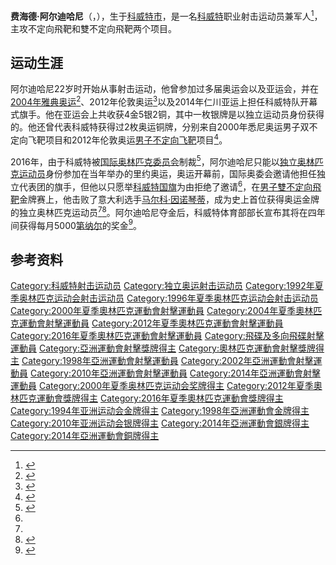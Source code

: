 {{NoteTA|G1=Sports}}
{{Infobox sportsperson
| name             = 费海德·阿尔迪哈尼
| image            = 
| image_size       = 
| caption          = 
| birth_name       = 
| nationality      = {{KUW}}
| residence        = 
| birth_date       = {{birth date and age|1966|10|11}}
| birth_place      = {{KUW}}[[科威特市|科威特市]]
| height           = {{height|m=1.8}}
| weight           = {{convert|100|kg|lb|abbr=on}}
| country          = {{KUW}}
| sport            = 射击
| event            = 不定向飛靶、雙不定向飛靶
| turnedpro        = 
| coach            = Mirko Cince
| worlds           = 
| regionals        = 
| nationals        = 
| highestranking   = 
| pb               = 
| headercolor      = lightsteelblue
| medaltemplates   = 
{{MedalSport|男子射击}}
{{MedalCountry|{{flagdeco|IOC}} 独立运动员}}
{{MedalCompetition | [[奥林匹克运动会|奥林匹克运动会]] }}
{{MedalGold | [[2016年夏季奥林匹克运动会|2016 里约热内卢]] | [[2016年夏季奥林匹克运动会射击比赛|雙不定向飛靶]] }}
{{MedalCompetition | [[亚洲运动会|亚洲运动会]] }}
{{MedalSilver | [[2010年亚洲运动会|2010 广州]] | [[2010年亚洲运动会射击比赛|團體雙不定向飛靶]] }}
{{MedalCountry|{{KUW}}}}
{{MedalCompetition | [[奥林匹克运动会|奥林匹克运动会]] }}
{{MedalBronze | [[2000年夏季奥林匹克运动会|2000 悉尼]] | [[2000年夏季奥林匹克运动会射击比赛|雙不定向飛靶]] }}
{{MedalBronze | [[2012年夏季奥林匹克运动会|2012 伦敦]] | [[2012年夏季奥林匹克运动会射击比赛|不定向飛靶]] }}
{{MedalCompetition | [[世界射击锦标赛|世界射击锦标赛]] }}
{{MedalSilver | 2014 格拉纳达 | 團體不定向飛靶 }}
{{MedalCompetition | [[亚洲运动会|亚洲运动会]] }}
{{MedalGold | [[1994年亚洲运动会|1994 广岛]] | [[1994年亚洲运动会射击比赛|團體不定向飛靶]] }}
{{MedalGold | 1994 广岛 | 雙不定向飛靶 }}
{{MedalGold | [[1998年亚洲运动会|1998 曼谷]] | [[1998年亚洲运动会射击比赛|不定向飛靶]] }}
{{MedalGold | 1998 曼谷 | 團體不定向飛靶 }}
{{MedalSilver | 1998 曼谷 | 團體雙不定向飛靶 }}
{{MedalSilver | [[2014年亚洲运动会|2014 仁川]] | [[2014年亚洲运动会射击比赛|不定向飛靶]] }}
{{MedalSilver | 2014 仁川 | 團體不定向飛靶 }}
{{MedalSilver | 2014 仁川 | 雙不定向飛靶 }}
{{MedalBronze | 1994 广岛 | 不定向飛靶 }}
{{MedalBronze | 2014 仁川 | 團體雙不定向飛靶 }}
{{MedalCompetition | [[泛阿拉伯运动会|泛阿拉伯运动会]] }}
{{MedalGold | [[2011年泛阿拉伯运动会|2011 多哈]] | 雙不定向飛靶 }}
{{MedalSilver | 2011 多哈 | 團體雙不定向飛靶 }}
{{MedalCompetition | [[西亚运动会|西亚运动会]] }}
{{MedalBronze | [[2005年西亚运动会|2005 多哈]] | 團體雙不定向飛靶 }}
| show-medals = no
}}

'''费海德·阿尔迪哈尼'''（{{lang-ar|فهيد الديحاني}}，{{bd|1966年|10月11日||}}），生于[[科威特市|科威特市]]，是一名[[科威特|科威特]]职业射击运动员兼军人<ref name=":0">{{Cite web|url=http://www.thenational.ae/sport/olympics/rio-2016-proud-fehaid-al-deehani-rejects-ioc--i-will-only-carry-the-kuwait-flag|title=Rio 2016: Proud Fehaid Al Deehani rejects IOC – 'I will only carry the Kuwait flag'|last=|first=|date=2016-08-02|publisher=The National|access-date=2016-08-10|archive-date=2016-08-10|archive-url=https://web.archive.org/web/20160810190237/http://www.thenational.ae/sport/olympics/rio-2016-proud-fehaid-al-deehani-rejects-ioc--i-will-only-carry-the-kuwait-flag|dead-url=no}}</ref>，主攻不定向飛靶和雙不定向飛靶两个项目。

==运动生涯==
阿尔迪哈尼22岁时开始从事射击运动，他曾参加过多届奥运会以及亚运会，并在[[2004年夏季奥林匹克运动会|2004年雅典奥运]]<ref>{{cite web|url=https://www.olympic.org/news/flag-bearers-for-the-opening-ceremony-3|title=Flag Bearers for the Opening Ceremony|publisher=International Olympic Committee|date=2004-08-13|accessdate=2017-10-05|archive-date=2019-07-01|archive-url=https://web.archive.org/web/20190701094615/https://www.olympic.org/news/flag-bearers-for-the-opening-ceremony-3/|dead-url=no}}</ref>、2012年伦敦奥运<ref>{{cite web|title=London 2012 Opening Ceremony - Flag Bearers|url=https://stillmed.olympic.org/Documents/Games_London_2012/Flagbearers.pdf|accessdate=2017-10-05|work=International Olympic Committee|date=2012-07-27|archive-date=2016-03-05|archive-url=https://web.archive.org/web/20160305002038/http://www.olympic.org/Documents/Games_London_2012/Flagbearers.pdf|dead-url=no}}</ref>以及2014年仁川亚运上担任科威特队开幕式旗手。他在亚运会上共收获4金5银2铜，其中一枚银牌是以独立运动员身份获得的。他还曾代表科威特获得过2枚奥运铜牌，分别来自2000年悉尼奥运男子双不定向飞靶项目和2012年伦敦奥运[[2012年夏季奧林匹克運動會射擊男子不定向飛靶比賽|男子不定向飞靶]]项目<ref name="thesun20160811">{{cite web|url=https://www.thesun.co.uk/sport/rio-2016/1591050/rio-olympics-2016-fehaid-al-deehani-makes-olympic-history-as-first-athlete-to-win-gold-under-independent-flag/|title=Rio Olympics 2016: Fehaid Al-Deehani makes Olympic history as first athlete to win gold under Independent flag|publisher=[[太阳报_(英国)|The Sun]]|date=2016-08-11|accessdate=2017-10-05|archive-date=2017-10-05|archive-url=https://web.archive.org/web/20171005151928/https://www.thesun.co.uk/sport/rio-2016/1591050/rio-olympics-2016-fehaid-al-deehani-makes-olympic-history-as-first-athlete-to-win-gold-under-independent-flag/|dead-url=no}}</ref>。

2016年，由于科威特被[[国际奥林匹克委员会|国际奥林匹克委员会]]制裁<ref>{{cite news|title=IOC suspends Kuwait's national Olympic committee|url=http://www.usatoday.com/story/sports/olympics/2015/10/26/sheikh-ahmad-kuwait-olympic-body-to-be-suspended/74665084/|publisher=USA Today|date=2015-10-27|accessdate=2015-11-04|archive-date=2015-10-28|archive-url=https://web.archive.org/web/20151028114208/http://www.usatoday.com/story/sports/olympics/2015/10/26/sheikh-ahmad-kuwait-olympic-body-to-be-suspended/74665084/|dead-url=no}}</ref>，阿尔迪哈尼只能以[[2016年夏季奥林匹克运动会独立参赛者|独立奥林匹克运动员]]身份参加在当年举办的里约奥运，奥运开幕前，国际奥委会邀请他担任独立代表团的旗手，但他以只愿举[[科威特国旗|科威特国旗]]为由拒绝了邀请<ref name=":0"/>，在[[2016年夏季奧林匹克運動會射擊男子雙不定向飛靶比賽|男子雙不定向飛靶]]金牌赛上，他击败了意大利选手[[马尔科·因诺琴蒂|马尔科·因诺琴蒂]]，成为史上首位获得奥运金牌的独立奥林匹克运动员<ref name="thesun20160811"/><ref>{{cite news | url=http://www.stuff.co.nz/sport/olympics/83050529/kuwaiti-becomes-first-independent-athlete-to-win-gold-with-mens-double-trap-win | title=Kuwaiti becomes first independent athlete to win gold with men's double trap win | work=stuff.co.nz | date=2016-08-10 | accessdate=2016-08-10 | archive-date=2016-10-22 | archive-url=https://web.archive.org/web/20161022104246/http://www.stuff.co.nz/sport/olympics/83050529/kuwaiti-becomes-first-independent-athlete-to-win-gold-with-mens-double-trap-win | dead-url=no }}</ref>。阿尔迪哈尼夺金后，科威特体育部部长宣布其将在四年间获得每月5000[[科威特第纳尔|第纳尔]]的奖金<ref>{{cite news|title=Amir, Crown Prince congratulate Olympic Gold medalist Al-Deihani - Deihani to receive a monthly salary of KD 5,000|url=http://www.usatoday.com/story/sports/olympics/2015/10/26/sheikh-ahmad-kuwait-olympic-body-to-be-suspended/74665084/|publisher=Kuwait Times|date=2016-08-11|accessdate=2017-10-05|archive-date=2015-10-28|archive-url=https://web.archive.org/web/20151028114208/http://www.usatoday.com/story/sports/olympics/2015/10/26/sheikh-ahmad-kuwait-olympic-body-to-be-suspended/74665084/|dead-url=no}}</ref>。

==参考资料==
{{reflist}}

{{S-start}}
{{S-sports|oly}}
{{Succession box
| before = [[Fawzi_Al-Shammari|Fawzi Al-Shammari]]<br />[[阿卜杜拉·拉希迪|阿卜杜拉·拉希迪]]
| title = [[奥林匹克运动会科威特代表团|科威特奥运代表团]]旗手
| years = [[2004年夏季奥林匹克运动会|2004 雅典]]<br />[[2012年夏季奥林匹克运动会|2012 伦敦]]
| after = [[阿卜杜拉·拉希迪|阿卜杜拉·拉希迪]]<br />[[Talal_Al-Rashidi|Talal Al-Rashidi]]和[[Lara_Dashti|Lara Dashti]]
}}
{{S-end}}
{{奥林匹克运动会射击比赛男子双多向飞碟冠军}}
{{DEFAULTSORT:Deehani, Fehaid}}
[[Category:科威特射击运动员|Category:科威特射击运动员]]
[[Category:独立奥运射击运动员|Category:独立奥运射击运动员]]
[[Category:1992年夏季奥林匹克运动会射击运动员|Category:1992年夏季奥林匹克运动会射击运动员]]
[[Category:1996年夏季奥林匹克运动会射击运动员|Category:1996年夏季奥林匹克运动会射击运动员]]
[[Category:2000年夏季奧林匹克運動會射擊運動員|Category:2000年夏季奧林匹克運動會射擊運動員]]
[[Category:2004年夏季奧林匹克運動會射擊運動員|Category:2004年夏季奧林匹克運動會射擊運動員]]
[[Category:2012年夏季奧林匹克運動會射擊運動員|Category:2012年夏季奧林匹克運動會射擊運動員]]
[[Category:2016年夏季奧林匹克運動會射擊運動員|Category:2016年夏季奧林匹克運動會射擊運動員]]
[[Category:飛碟及多向飛碟射擊運動員|Category:飛碟及多向飛碟射擊運動員]]
[[Category:亞洲運動會射擊獎牌得主|Category:亞洲運動會射擊獎牌得主]]
[[Category:奧林匹克運動會射擊獎牌得主|Category:奧林匹克運動會射擊獎牌得主]]
[[Category:1998年亞洲運動會射擊運動員|Category:1998年亞洲運動會射擊運動員]]
[[Category:2002年亞洲運動會射擊運動員|Category:2002年亞洲運動會射擊運動員]]
[[Category:2010年亞洲運動會射擊運動員|Category:2010年亞洲運動會射擊運動員]]
[[Category:2014年亞洲運動會射擊運動員|Category:2014年亞洲運動會射擊運動員]]
[[Category:2000年夏季奥林匹克运动会奖牌得主|Category:2000年夏季奥林匹克运动会奖牌得主]]
[[Category:2012年夏季奧林匹克運動會獎牌得主|Category:2012年夏季奧林匹克運動會獎牌得主]]
[[Category:2016年夏季奧林匹克運動會獎牌得主|Category:2016年夏季奧林匹克運動會獎牌得主]]
[[Category:1994年亚洲运动会金牌得主|Category:1994年亚洲运动会金牌得主]]
[[Category:1998年亞洲運動會金牌得主|Category:1998年亞洲運動會金牌得主]]
[[Category:2010年亚洲运动会银牌得主|Category:2010年亚洲运动会银牌得主]]
[[Category:2014年亞洲運動會銀牌得主|Category:2014年亞洲運動會銀牌得主]]
[[Category:2014年亞洲運動會銅牌得主|Category:2014年亞洲運動會銅牌得主]]